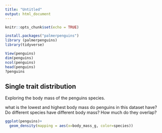 ```yaml
---
title: "Untitled"
output: html_document
---
```


```r
knitr::opts_chunk$set(echo = TRUE)
```

```r
install.packages("palmerpenguins")
library (palmerpenguins)
library(tidyverse)

View(penguins)
dim(penguins)
ncol(penguins)
head(penguins)
?penguins
```

## Single trait distribution

Exploring the body mass of the penguins species.

what is the lowest and highest body mass do penguins in this dataset have? Do different species have different body mass? How much do they overlap?

```r
ggplot(penguins)+
  geom_density(mapping = aes(x=body_mass_g, color=species))
```